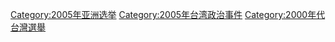 {{cat year nav
| year = 2005
| cat = 台灣選舉
| sortkey = 台灣選舉
| article = 台灣選舉
| in = 
}}

[[Category:2005年亚洲选举|Category:2005年亚洲选举]]
[[Category:2005年台湾政治事件|Category:2005年台湾政治事件]]
[[Category:2000年代台灣選舉|Category:2000年代台灣選舉]]